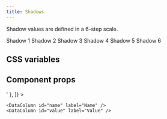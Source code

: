 ```yaml
---
title: Shadows
---
```


Shadow values are defined in a 6-step scale.

<Example gap="5">
  <Label>Shadow 1</Label>
  <ExampleBox borderSize="1" shadow="1" />
  <Label>Shadow 2</Label>
  <ExampleBox borderSize="1" shadow="2" />
  <Label>Shadow 3</Label>
  <ExampleBox borderSize="1" shadow="3" />
  <Label>Shadow 4</Label>
  <ExampleBox borderSize="1" shadow="4" />
  <Label>Shadow 5</Label>
  <ExampleBox borderSize="1" shadow="5" />
  <Label>Shadow 6</Label>
  <ExampleBox borderSize="1" shadow="6" />
</Example>

## CSS variables

<Example>
  <DataTable
    data={[
      { name: '--box-shadow-1', value: '0 1px 2px 0 rgb(0 0 0 / 0.05)' },
      {
        name: '--box-shadow-2',
        value: '0 1px 3px 0 rgb(0 0 0 / 0.1), 0 1px 2px -1px rgb(0 0 0 / 0.1)',
      },
      {
        name: '--box-shadow-3',
        value: '0 4px 6px -1px rgb(0 0 0 / 0.1), 0 2px 4px -2px rgb(0 0 0 / 0.1)',
      },
      {
        name: '--box-shadow-4',
        value: '0 10px 15px -3px rgb(0 0 0 / 0.1), 0 4px 6px -4px rgb(0 0 0 / 0.1)',
      },
      {
        name: '--box-shadow-5',
        value: '0 20px 25px -5px rgb(0 0 0 / 0.1), 0 8px 10px -6px rgb(0 0 0 / 0.1)',
      },
      { name: '--box-shadow-6', value: '0 25px 50px -12px rgb(0 0 0 / 0.25)' },
    ]}
  >
    <DataColumn id="name" label="Name" />
    <DataColumn id="value" label="Value" />
  </DataTable>
</Example>

## Component props

<Example>
  <DataTable
    data={[
      { name: 'shadow', value: 'Responsive<"1" | "2" | "3" | "4" | "5" | "6">' },
    ]}
>

    <DataColumn id="name" label="Name" />
    <DataColumn id="value" label="Value" />

  </DataTable>
</Example>
